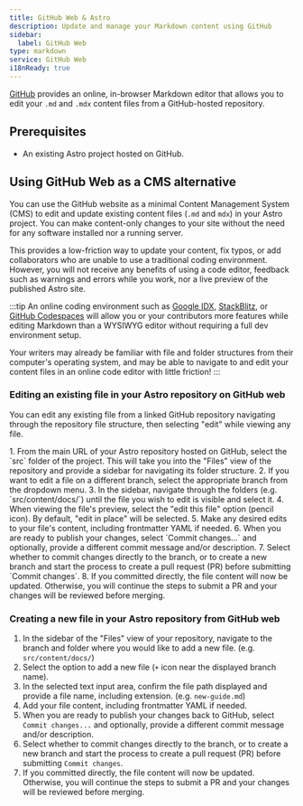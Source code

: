 ```yaml
---
title: GitHub Web & Astro
description: Update and manage your Markdown content using GitHub
sidebar:
  label: GitHub Web
type: markdown
service: GitHub Web
i18nReady: true
---
```


[GitHub](https://github.com/) provides an online, in-browser Markdown editor that allows you to edit your `.md` and `.mdx` content files from a GitHub-hosted repository.

## Prerequisites

- An existing Astro project hosted on GitHub.

## Using GitHub Web as a CMS alternative

You can use the GitHub website as a minimal Content Management System (CMS) to edit and update existing content files (`.md` and `mdx`) in your Astro project. You can make content-only changes to your site without the need for any software installed nor a running server.

This provides a low-friction way to update your content, fix typos, or add collaborators who are unable to use a traditional coding environment. However, you will not receive any benefits of using a code editor, feedback such as warnings and errors while you work, nor a live preview of the published Astro site.

:::tip 
An online coding environment such as [Google IDX](https://idx.dev), [StackBlitz](https://stackblitz.com), or [GitHub Codespaces](https://github.dev) will allow you or your contributors more features while editing Markdown than a WYSIWYG editor without requiring a full dev environment setup.

Your writers may already be familiar with file and folder structures from their computer's operating system, and may be able to navigate to and edit your content files in an online code editor with little friction!
:::

### Editing an existing file in your Astro repository on GitHub web

You can edit any existing file from a linked GitHub repository navigating through the repository file structure, then selecting "edit" while viewing any file.

<Steps>
1. From the main URL of your Astro repository hosted on GitHub, select the `src` folder of the project. This will take you into the "Files" view of the repository and provide a sidebar for navigating its folder structure.
2. If you want to edit a file on a different branch, select the appropriate branch from the dropdown menu.
3. In the sidebar, navigate through the folders (e.g. `src/content/docs/`) until the file you wish to edit is visible and select it.
4. When viewing the file's preview, select the "edit this file" option (pencil icon). By default, "edit in place" will be selected.
5. Make any desired edits to your file's content, including frontmatter YAML if needed.
6. When you are ready to publish your changes, select `Commit changes...` and optionally, provide a different commit message and/or description.
7. Select whether to commit changes directly to the branch, or to create a new branch and start the process to create a pull request (PR) before submitting `Commit changes`.
8. If you committed directly, the file content will now be updated. Otherwise, you will continue the steps to submit a PR and your changes will be reviewed before merging.
</Steps>

### Creating a new file in your Astro repository from GitHub web

<Steps>

1. In the sidebar of the "Files" view of your repository, navigate to the branch and folder where you would like to add a new file. (e.g. `src/content/docs/`)
2. Select the option to add a new file (`+` icon near the displayed branch name).
3. In the selected text input area, confirm the file path displayed and provide a file name, including extension. (e.g. `new-guide.md`) 
4. Add your file content, including frontmatter YAML if needed.
5. When you are ready to publish your changes back to GitHub, select `Commit changes...` and optionally, provide a different commit message and/or description.
6. Select whether to commit changes directly to the branch, or to create a new branch and start the process to create a pull request (PR) before submitting `Commit changes`.
7. If you committed directly, the file content will now be updated. Otherwise, you will continue the steps to submit a PR and your changes will be reviewed before merging.
</Steps>

